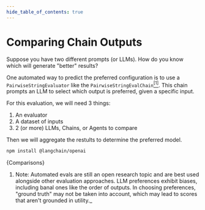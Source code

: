 ```yaml
---
hide_table_of_contents: true
---
```



# Comparing Chain Outputs

Suppose you have two different prompts (or LLMs). How do you know which will generate "better" results?

One automated way to predict the preferred configuration is to use a `PairwiseStringEvaluator` like the `PairwiseStringEvalChain`<a name="cite_ref-1"></a>[<sup>[1]</sup>](#cite_note-1). This chain prompts an LLM to select which output is preferred, given a specific input.

For this evaluation, we will need 3 things:

1. An evaluator
2. A dataset of inputs
3. 2 (or more) LLMs, Chains, or Agents to compare

Then we will aggregate the restults to determine the preferred model.


<IntegrationInstallTooltip></IntegrationInstallTooltip>

```bash npm2yarn
npm install @langchain/openai
```

<CodeBlock language="typescript">{Comparisons}</CodeBlock>

1. Note: Automated evals are still an open research topic and are best used alongside other evaluation approaches.
   LLM preferences exhibit biases, including banal ones like the order of outputs.
   In choosing preferences, "ground truth" may not be taken into account, which may lead to scores that aren't grounded in utility.\_
